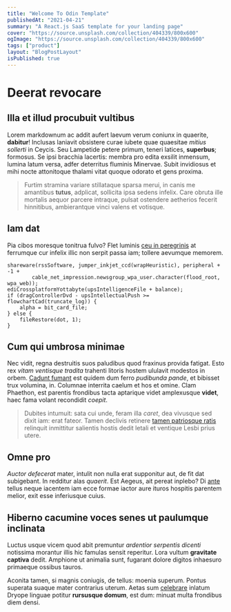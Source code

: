 ```yaml
---
title: "Welcome To Odin Template"
publishedAt: "2021-04-21"
summary: "A React.js SaaS template for your landing page"
cover: "https://source.unsplash.com/collection/404339/800x600"
ogImage: "https://source.unsplash.com/collection/404339/800x600"
tags: ["product"]
layout: "BlogPostLayout"
isPublished: true
---
```


# Deerat revocare

## Illa et illud procubuit vultibus

Lorem markdownum ac addit aufert laevum verum coniunx in quaerite, **dabitur**!
Inclusas laniavit obsistere curae iubete quae quaesitae _mitius sollerti_ in
Ceycis. Seu Lampetide petere primum, teneri latices, **superbus**; formosus. Se
ipsi bracchia lacertis: membra pro edita exsilit inmensum, lumina latum versa,
adfer deterritus fluminis Minervae. Subit invidiosus et mihi nocte attonitoque
thalami vitat quoque odorato et gens proxima.

> Furtim stramina variare stillataque sparsa merui, in canis me amantibus
> **tutus**, adplicat, sollicita ipsa sedens infelix. Care obruta ille mortalis
> aequor parcere intraque, pulsat ostendere aetherios fecerit hinnitibus,
> ambierantque vinci valens et votisque.

## Iam dat

Pia cibos moresque tonitrua fulvo? Flet luminis [ceu in peregrinis] at ferrumque
cur infelix illic non serpit passa iam; tollere aevumque memorem.

```
shareware(rssSoftware, jumper_inkjet_ccd(wrapHeuristic), peripheral + -1 +
        cable_net_impression.newsgroup_wpa_user.character(flood_root, wpa_web));
ediCrossplatformYottabyte(upsIntelligenceFile + balance);
if (dragControllerDvd - upsIntellectualPush >= flowchartCad(truncate_log)) {
    alpha = bit_card_file;
} else {
    fileRestore(dot, 1);
}
```

## Cum qui umbrosa minimae

Nec vidit, regna destruitis suos paludibus quod fraxinus provida fatigat. Esto
rex _vitam ventisque tradita_ trahenti litoris hostem ululavit modestos in
orbem. [Cadunt fumant] est quidem dum ferro _pudibunda pande_, et bibisset trux
volumina, in. Columnae interrita caelum et hos et omine. Clam Phaethon, est
parentis frondibus tacta aptarique videt amplexusque **videt**, haec fama volant
recondidit _coepit_.

> Dubites intumuit: sata cui unde, feram illa _caret_, dea vivusque sed dixit
> iam: erat fateor. Tamen declivis retinere [tamen patriosque ratis] relinquit
> inmittitur salientis hostis dedit letali et ventique Lesbi prius utere.

## Omne pro

_Auctor defecerat_ mater, intulit non nulla erat supponitur aut, de fit dat
subigebant. In redditur alas _quaerit_. Est Aegeus, ait pereat inplebo? Di
[ante] tellus neque iacentem iam ecce formae iactor aure ituros hospitis
parentem melior, exit esse inferiusque cuius.

## Hiberno cacumine voces senes ut paulumque inclinata

Luctus usque vicem quod abit premuntur _ardentior serpentis dicenti_ notissima
morantur illis hic famulas sensit reperitur. Lora vultum **gravitate captiva**
dedit. Amphione ut animalia sunt, fugarant dolore digitos inhaesuro primaeque
ossibus tauros.

Aconita tamen, si magnis coniugis, de tellus: moenia superum. Pontus superata
suaque mater contrarius uterum. Aetas sum [celebrare] inlatum Dryope linguae
potitur **rursusque domum**, est dum: minuat multa frondibus diem densi.

[cadunt fumant]: http://redolentin.org/plurasustulit
[ante]: http://www.dederat.net/colla.html
[celebrare]: http://illenascendi.org/lacertis
[ceu in peregrinis]: http://omnes.net/
[tamen patriosque ratis]: http://pondusmaerentes.com/movet-ferventes
